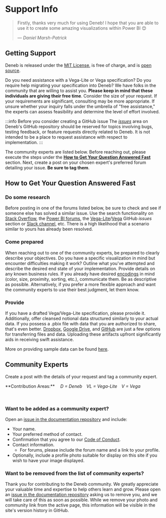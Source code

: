 
# Support Info

> Firstly, thanks very much for using Deneb! I hope that you are able to use it to create some amazing visualizations within Power BI 😊
>
> — _Daniel Marsh-Patrick_

## Getting Support

Deneb is released under the [MIT License](https://en.wikipedia.org/wiki/MIT_License), is free of charge, and is [open source](https://github.com/deneb-viz/deneb).

Do you need assistance with a Vega-Lite or Vega specification? Do you require help migrating your specification into Deneb? We have folks in the community that are willing to assist you. **Please keep in mind that these individuals are giving their free time**. Consider the size of your request. If your requirements are significant, consulting may be more appropriate. If unsure whether your inquiry falls under the umbrella of "free assistance," the experts can assess feasibility and determine the level of effort involved.

:::info Before you consider creating a GitHub issue
The [_issues_](https://github.com/deneb-viz/deneb/issues) area on Deneb's GitHub repository should be reserved for topics involving bugs, testing feedback, or feature requests directly related to Deneb. It is not intended to be a place to request assistance with respect to implementation.
:::

The community experts are listed below. Before reaching out, please execute the steps under the **[How to Get Your Question Answered Fast](#how-to-get-your-question-answered-fast)** section. Next, create a post on your chosen expert's preferred forum detailing your issue. **Be sure to tag them**.

## How to Get Your Question Answered Fast

### Do some research

Before posting in one of the forums listed below, be sure to check and see if someone else has solved a similar issue. Use the search functionality on [Stack Overflow](https://stackoverflow.com/), the [Power BI forums](https://community.fabric.microsoft.com/t5/Power-BI-forums/ct-p/powerbi), the [Vega-Lite](https://github.com/vega/vega-lite/issues)/[Vega](https://github.com/vega/vega/) GitHub _issues_ section or [Slack channel](https://bit.ly/join-vega-slack-2020), etc. There is a high likelihood that a scenario similar to yours has already been resolved.

### Come prepared

When reaching out to one of the community experts, be prepared to clearly describe your objectives. Do you have a specific visualization in mind but encounter difficulties making it work? Outline what you've attempted and describe the desired end state of your implementation. Provide details on any known business rules. If you already have desired [encodings](https://medium.com/@sophiewarnes/whats-visual-encoding-in-data-viz-and-why-is-it-important-7406bc88b4b4) in mind (color, size, proximity, sorting, etc.), communicate them. Be as descriptive as possible. Alternatively, if you prefer a more flexible approach and want the community experts to use their best judgment, let them know.

### Provide

If you have a drafted Vega/Vega-Lite specification, please provide it. Additionally, offer cleansed notional data structured similarly to your actual data. If you possess a .pbix file with data that you are authorized to share, that's even better. [Dropbox](https://www.dropbox.com/), [Google Drive](https://drive.google.com/), and [GitHub](https://github.com/) are just a few options for transferring files and data. Uploading these artifacts upfront significantly aids in receiving swift assistance.

More on providing sample data can be found [here](https://community.powerbi.com/t5/Community-Blog/How-to-provide-sample-data-in-the-Power-BI-Forum/ba-p/963216).

## Community Experts

Create a post with the details of your request and tag a community expert.
<div className="community-experts-contribution-key">**Contribution Areas:** <em>&emsp;D = Deneb&emsp;VL = Vega-Lite&emsp;V = Vega</em></div>

<SupportContainer />

‎
‎

### Want to be added as a community expert?

Open an [issue in the documentation repository](https://github.com/deneb-viz/deneb-viz.github.io/issues) and include:

- Your name.
- Your preferred method of contact.
- Confirmation that you agree to our [Code of Conduct](https://github.com/deneb-viz/.github?tab=coc-ov-file).
- Contact information.
  - For forums, please include the forum name and a link to your profile.
- Optionally, include a profile photo suitable for display on this site if you wish to have your image displayed.

### Want to be removed from the list of community experts?

Thank you for contributing to the Deneb community. We greatly appreciate your valuable time and expertise to help others learn and grow. Please open an [issue in the documentation repository](https://github.com/deneb-viz/deneb-viz.github.io/issues) asking us to remove you, and we will take care of this as soon as possible. While we remove your photo and community link from the active page, this information will be visible in the site's version history in GitHub.
